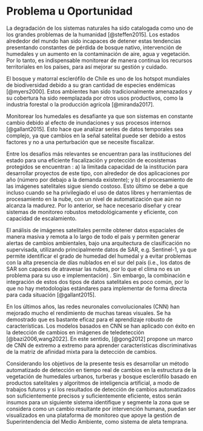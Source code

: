 

# Problema u Oportunidad {#sec-problema .unnumbered} 



La degradación de los sistemas naturales ha sido catalogada como uno de los grandes problemas de la humanidad [@steffen2015]. Los estados alrededor del mundo han sido incapaces de detener estas tendencias presentando constantes de pérdida de bosque nativo, intervención de humedales y un aumento en la contaminación de aire, agua y vegetación. Por lo tanto, es indispensable monitorear de manera continua los recursos territoriales en los países, para así mejorar su gestión y cuidado.

\SM{CREO QUE FALTA FRASE QUE CONECTE CON LO DE ARRIBA O CAMBIAR UN POCO DLO DE ARRIBA}
El bosque y matorral esclerófilo de Chile es uno de los hotspot mundiales de biodiversidad debido a su gran cantidad de especies endémicas [@myers2000]. Estos ambientes han sido tradicionalmente amenazados y su cobertura ha sido reemplazada por otros usos productivos, como la industria forestal o la producción agrícola [@miranda2017]. 

\SM{FALTA FRASE DE CONECXION ENRTE PARRAFOS}

Monitorear los humedales es desafiante ya que son sistemas en constante cambio debido al efecto de inundaciones y sus procesos internos [@gallant2015]. Esto hace que analizar series de datos temporales sea complejo, ya que cambios en la señal satelital puede ser debido a estos factores y no a una perturbación que se necesite fiscalizar. \SM{NO PROFUNDIZAS EN LOS PARRAFOS SON COMO IDEAS DESCONECTADAS ENTRE SI, PARTE SUPER BIEN LA IDEA Y LUEGO TERMINA LA FRASE}

Entre los desafíos más relevantes se encuentran para las instituciones del estado para una eficiente fiscalización y protección de ecosistemas protegidos se encuentran \SM{NO SE ENTIENDE NADA}: a) la limitada capacidad de la institución para desarrollar proyectos de este tipo, con alrededor de dos aplicaciones por año (número por debajo a la demanda existente); y b) el procesamiento de las imágenes satelitales sigue siendo costoso. Esto último se debe a que incluso cuando se ha privilegiado el uso de datos libres y herramientas de procesamiento en la nube, con un nivel de automatización que aún no alcanza la madurez. Por lo anterior, se hace necesario diseñar y crear sistemas de monitoreo robustos metodológicamente y eficiente, con capacidad de escalamiento. 

El análisis de imágenes satelitales permite obtener datos espaciales de manera masiva y remota a lo largo de todo el país y permiten generar alertas de cambios ambientales, bajo una arquitectura de clasificación no supervisada, utilizando principalmente datos de SAR, e.g. Sentinel-1, ya que permite identificar el grado de humedad del humedal y a evitar problemas con la alta presencia de días nublados en el sur del país (i.e., los datos de SAR son capaces de atravesar las nubes, por lo que el clima no es un problema para su uso e implementación) \SM{MUY LARGA LA FRASE ME PERDI DE LA IDEA}. Sin embargo, la combinación e integración de estos dos tipos de datos satelitales es poco común, por lo que no hay metodologías estándares para implementar de forma directa para cada situación [@gallant2015]. 

En los últimos años, las redes neuronales convolucionales (CNN) han mejorado mucho el rendimiento de muchas tareas visuales. Se ha demostrado que es bastante eficaz para el aprendizaje robusto de características. Los modelos basados en CNN se han aplicado con éxito en la detección de cambios en imágenes de teledetección [@bazi2006,wang2022]. En este sentido, [@gong2012] propone un marco de CNN de extremo a extremo \sm{QUE SIGNIFINCA DE EXTRENMO A EXTREMO?} para aprender características discriminativas de la matriz de afinidad mixta para la detección de cambios.


Considerando los objetivos de la presente tesis es desarrollar un método automatizado de detección en tiempo real de cambios en la estructura de la vegetación de humedales urbanos, turberas y bosque esclerófilo basado en productos satelitales y algoritmos de inteligencia artificial, a modo de trabajos futuros y si los resultados de detección de cambios automatizados son suficientemente precisos y suficientemente eficiente, estos serán insumos para un siguiente sistema identifique y segmente la zona que se considera como un cambio resultante por intervención humana, puedan ser visualizados en una plataforma de monitoreo que apoye la gestión de Superintendencia del Medio Ambiente, como sistema de aleta temprana. 
\SM{MEJORAR PARRAFO, SERE SINCERO, NI SIQUIERA ME LO LEI, YA QUE ES UNA PURA ORACION.}

